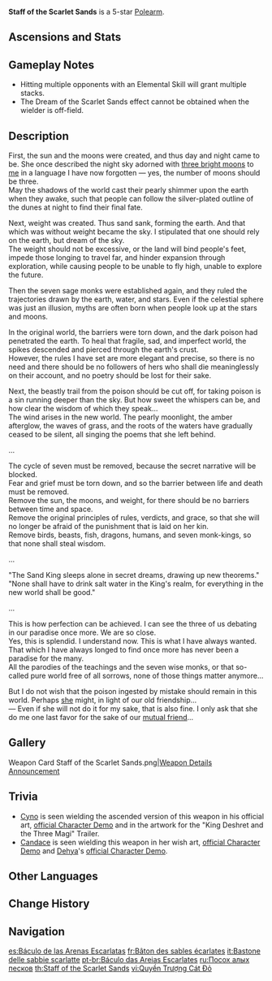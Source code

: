 {{Weapon Infobox
|id             = 13511
|image          = <gallery>
Weapon Staff of the Scarlet Sands.png|Base
Weapon Staff of the Scarlet Sands 2nd.png|2nd Ascension
</gallery>
|type           = Polearm
|quality        = 5
|base_atk       = 44b
|2nd_stat_type  = CRIT Rate
|2nd_stat       = 9.6%b
|series         = Deshret
|releaseDate    = 2022-09-28
|obtain         = Weapon Event Wishes
|passive        = Heat Haze at Horizon's End
|effect         = The equipping character gains (var1)% of their [[Elemental Mastery]] as bonus [[ATK]]. When an Elemental Skill hits opponents, the Dream of the Scarlet Sands effect will be gained for 10s: The equipping character will gain (var2)% of their Elemental Mastery as bonus ATK. Max 3 stacks.
|eff_rank1_var1 = 52
|eff_rank2_var1 = 65
|eff_rank3_var1 = 78
|eff_rank4_var1 = 91
|eff_rank5_var1 = 104
|eff_rank1_var2 = 28
|eff_rank2_var2 = 35
|eff_rank3_var2 = 42
|eff_rank4_var2 = 49
|eff_rank5_var2 = 56
|eff_att1       = ATK
|scale_att1     = Elemental Mastery
}}
{{Description|One of a paired set of scepters fashioned from obsidian. Legend has it that these staves grant the right to lead the people of the desert, but no retainer now lives who can verify the proper appearance of these regalia.}}
'''Staff of the Scarlet Sands''' is a 5-star [[Polearm]].

==Ascensions and Stats==
{{Weapon Ascensions and Stats
|ascendMat1 = Oasis Garden's Reminiscence
|ascendMat2 = Oasis Garden's Kindness
|ascendMat3 = Oasis Garden's Mourning
|ascendMat4 = Oasis Garden's Truth
|bossMat1   = Chaos Storage
|bossMat2   = Chaos Module
|bossMat3   = Chaos Bolt
|commonMat1 = Fungal Spores
|commonMat2 = Luminescent Pollen
|commonMat3 = Crystalline Cyst Dust
}}

==Gameplay Notes==
* Hitting multiple opponents with an Elemental Skill will grant multiple stacks.
* The Dream of the Scarlet Sands effect cannot be obtained when the wielder is off-field.

==Description==
First, the sun and the moons were created, and thus day and night came to be. She once described the night sky adorned with [[Aria, Sonnet and Canon|three bright moons]] to [[Scarlet King|me]] in a language I have now forgotten &mdash; yes, the number of moons should be three.<br />
May the shadows of the world cast their pearly shimmer upon the earth when they awake, such that people can follow the silver-plated outline of the dunes at night to find their final fate.

Next, weight was created. Thus sand sank, forming the earth. And that which was without weight became the sky. I stipulated that one should rely on the earth, but dream of the sky.<br />
The weight should not be excessive, or the land will bind people's feet, impede those longing to travel far, and hinder expansion through exploration, while causing people to be unable to fly high, unable to explore the future.

Then the seven sage monks were established again, and they ruled the trajectories drawn by the earth, water, and stars. Even if the celestial sphere was just an illusion, myths are often born when people look up at the stars and moons.

In the original world, the barriers were torn down, and the dark poison had penetrated the earth. To heal that fragile, sad, and imperfect world, the spikes descended and pierced through the earth's crust.<br />
However, the rules I have set are more elegant and precise, so there is no need and there should be no followers of hers who shall die meaninglessly on their account, and no poetry should be lost for their sake.

Next, the beastly trail from the poison should be cut off, for taking poison is a sin running deeper than the sky. But how sweet the whispers can be, and how clear the wisdom of which they speak...<br />
The wind arises in the new world. The pearly moonlight, the amber afterglow, the waves of grass, and the roots of the waters have gradually ceased to be silent, all singing the poems that she left behind.

...

The cycle of seven must be removed, because the secret narrative will be blocked.<br />
Fear and grief must be torn down, and so the barrier between life and death must be removed.<br />
Remove the sun, the moons, and weight, for there should be no barriers between time and space.<br />
Remove the original principles of rules, verdicts, and grace, so that she will no longer be afraid of the punishment that is laid on her kin.<br />
Remove birds, beasts, fish, dragons, humans, and seven monk-kings, so that none shall steal wisdom.

...

"The Sand King sleeps alone in secret dreams, drawing up new theorems."<br />
"None shall have to drink salt water in the King's realm, for everything in the new world shall be good."

...

This is how perfection can be achieved. I can see the three of us debating in our paradise once more. We are so close.<br />
Yes, this is splendid. I understand now. This is what I have always wanted. That which I have always longed to find once more has never been a paradise for the many.<br />
All the parodies of the teachings and the seven wise monks, or that so-called pure world free of all sorrows, none of those things matter anymore...

But I do not wish that the poison ingested by mistake should remain in this world. Perhaps [[Greater Lord Rukkhadevata|she]] might, in light of our old friendship...<br />
&mdash; Even if she will not do it for my sake, that is also fine. I only ask that she do me one last favor for the sake of our [[Goddess of Flowers|mutual friend]]...
<!--
==Lore==
-->

==Gallery==
<gallery hideaddbutton="true" captionalign="center">
<!--Weapon Staff of the Scarlet Sands 3D.png|Full Weapon-->
<!--Weapon Staff of the Scarlet Sands 2nd 3D.png|2nd Ascension Phase Full Weapon-->
Weapon Card Staff of the Scarlet Sands.png|[https://twitter.com/GenshinImpact/status/1573885004446199808 Weapon Details Announcement]
<!--Weapon Staff of the Scarlet Sands Wish.png|Multi-Wish Artwork-->
</gallery>
<!--
==Trivia==
-->
==Trivia==
* [[Cyno]] is seen wielding the ascended version of this weapon in his official art, [https://youtu.be/J9WuPBOC_S8 official Character Demo] and in the artwork for the "King Deshret and the Three Magi" Trailer.
* [[Candace]] is seen wielding this weapon in her wish art, [https://youtu.be/-n5ZlOtLzKU official Character Demo] and [[Dehya]]'s [https://www.youtube.com/watch?v=AKDz1h2871E official Character Demo].

==Other Languages==
{{Flex|
===Weapon===
{{Other Languages
|en      = Staff of the Scarlet Sands
|zhs     = 赤沙之杖
|zhs_rm  = Chìshā zhī Zhàng
|zht     = 赤沙之杖
|zht_rm  = Chìshā zhī Zhàng
|zh_tl   = Staff of the Red Sands
|ja      = 赤砂の杖
|ja_rm   = Akazuna no Tsue{{Assumed}}
|ja_tl   = Staff of the Red Sands
|ko      = 적색 사막의 지팡이
|ko_rm   = Jeoksaek Samak-ui Jipang'i
|ko_tl   = Staff of the Red Desert
|es      = Báculo de las Arenas Escarlatas
|es_tl   = Staff of the Scarlet Sands
|fr      = Bâton des sables écarlates
|fr_tl   = Staff of the Scarlet Sands
|ru      = Посох алых песков
|ru_tl   = Staff of Scarlet Sands
|th      = Staff of the Scarlet Sands
|vi      = Quyền Trượng Cát Đỏ
|vi_tl   = Staff of the Red Sands
|de      = Stab der roten Sande
|de_tl   = Staff of Red Sands
|id      = Staff of the Scarlet Sands
|pt      = Báculo das Areias Escarlates
|pt_tl   = Tassel of Scarlet Sands
|tr      = Kızıl Kum Asası
|tr_tl   = 
|it      = Bastone delle sabbie scarlatte
|it_tl   = Staff of the Scarlet Sands
}}
|
===Passive===
{{Other Languages
|en      = Heat Haze at Horizon's End
|zhs     = 蜃气尽头的热梦
|zhs_rm  = Shènqì Jìntóu de Rèmèng
|zht     = 蜃氣盡頭的熱夢
|zht_rm  = Shènqì Jìntóu de Rèmèng
|zh_tl   = 
|ja      = 蜃気楼の果ての熱夢
|ja_rm   = Shinkirou no Hate no Netsumu{{Assumed}}
|ja_tl   = Heat Dream at Mirage's End
|ko      = 신기루 끝의 뜨거운 꿈
|ko_rm   = Sin'giru Kkeut-ui Tteugeoun Kkum
|ko_tl   = Hot Dream at Mirage's End
|es      = Sueño en el horizonte
|es_tl   = Dream on the Horizon
|fr      = Chimère de fin de mirage
|fr_tl   = Chimera of Mirage End
|ru      = Марево на горизонте
|ru_tl   = Mirage on the Horizon
|th      = Heat Haze at Horizon's End
|vi      = Giấc Mộng Cuối Chân Trời
|vi_tl   = 
|de      = Traum am Ende des Hitzedunsts
|de_tl   = Dream at the End of the Heat Haze
|id      = Heat Haze at Horizon's End
|pt      = Sonho Ardente no Fim do Horizonte
|pt_tl   = 
|tr      = Ufuk Serabı
|tr_tl   = 
|it      = Foschia di calore all'orizzonte
|it_tl   = 
}}
}}

==Change History==
{{Change History|3.1}}

==Navigation==
{{Weapons by Series Navbox|series=Deshret}}
{{Weapon Navbox|Polearms}}

[[es:Báculo de las Arenas Escarlatas]]
[[fr:Bâton des sables écarlates]]
[[it:Bastone delle sabbie scarlatte]]
[[pt-br:Báculo das Areias Escarlates]]
[[ru:Посох алых песков]]
[[th:Staff of the Scarlet Sands]]
[[vi:Quyền Trượng Cát Đỏ]]